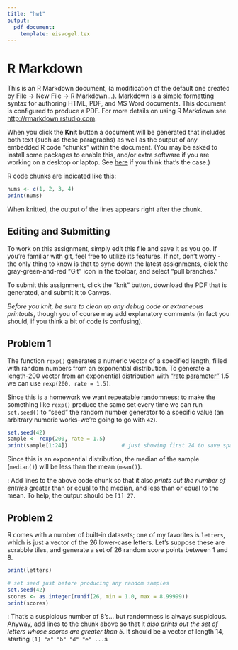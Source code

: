 ```yaml
---
title: "hw1"
output: 
  pdf_document:
    template: eisvogel.tex
---
```



# R Markdown

This is an R Markdown document, (a modification of the default one created by File -> New File -> R Markdown...). Markdown is a simple formatting syntax for authoring HTML, PDF, and MS Word documents. This document is configured to produce a PDF. For more details on using R Markdown see <http://rmarkdown.rstudio.com>.

When you click the **Knit** button a document will be generated that includes both text (such as these paragraphs) as well as the output of any embedded R code "chunks" within the document. (You may be asked to install some packages to enable this, and/or extra software if you are working on a desktop or laptop. See [here](https://medium.com/@sorenlind/create-pdf-reports-using-r-r-markdown-latex-and-knitr-on-windows-10-952b0c48bfa9) if you think that's the case.) 

R code chunks are indicated like this:

```r
nums <- c(1, 2, 3, 4)
print(nums)
```

When knitted, the output of the lines appears right after the chunk.

## Editing and Submitting

To work on this assignment, simply edit this file and save it as you go. If you're familiar with git, feel free to utilize its features. If not, don't worry - the only thing to know is that to sync down the latest assignments, click the gray-green-and-red "Git" icon in the toolbar, and select "pull branches." 

To submit this assignment, click the "knit" button, download the PDF that is generated, and submit it to Canvas.

*Before you knit, be sure to clean up any debug code or extraneous printouts*, though you of course may add explanatory comments (in fact you should, if you think a bit of code is confusing).


## Problem 1

The function `rexp()` generates a numeric vector of a specified length, filled with random numbers from an exponential distribution. To generate a length-200 vector from an exponential distribution with ["rate parameter"](https://en.wikipedia.org/wiki/Exponential_distribution) 1.5 we can use `rexp(200, rate = 1.5)`. 

Since this is a homework we want repeatable randomness; to make the something like `rexp()` produce the same set every time we can run `set.seed()` to "seed" the random number generator to a specific value (an arbitrary numeric works--we're going to go with `42`).

```r
set.seed(42)
sample <- rexp(200, rate = 1.5)
print(sample[1:24])                 # just showing first 24 to save space
```

Since this is an exponential distribution, the median of the sample (`median()`) will be less than the mean (`mean()`).

\textcolor{red}{\bf Your task}: Add lines to the above code chunk so that it also *prints out the number of entries* greater than or equal to the median, and less than or equal to the mean. To help, the output should be `[1] 27`. 

## Problem 2

R comes with a number of built-in datasets; one of my favorites is `letters`, which is just a vector of the 26 lower-case letters. Let's suppose these are scrabble tiles, and generate a set of 26 random score points between 1 and 8.

```r

print(letters)

# set seed just before producing any random samples
set.seed(42)
scores <- as.integer(runif(26, min = 1.0, max = 8.99999))
print(scores)
```

\textcolor{red}{\bf Your task}: That's a suspicious number of 8's... but randomness is always suspicious. Anyway, add lines to the chunk above so that it *also prints out the set of letters whose scores are greater than 5*. It should be a vector of length 14, starting `[1] "a" "b" "d" "e" ...`s

